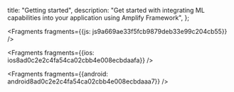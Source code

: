   title: "Getting started",
  description: "Get started with integrating ML capabilities into your application using Amplify Framework",
};






<Fragments fragments={{js: js9a669ae33f5fcb9879deb33e99c204cb55}} />



<Fragments fragments={{ios: ios8ad0c2e2c4fa54ca02cbb4e008ecbdaafa}} />



<Fragments fragments={{android: android8ad0c2e2c4fa54ca02cbb4e008ecbdaaa7}} />
